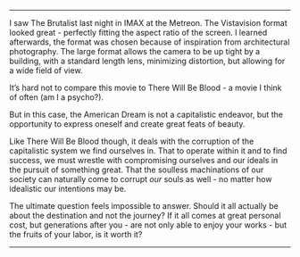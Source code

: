 ---
I saw The Brutalist last night in IMAX at the Metreon. The Vistavision format looked great - perfectly fitting the aspect ratio of the screen. I learned afterwards, the format was chosen because of inspiration from architectural photography. The large format allows the camera to be up tight by a building, with a standard length lens, minimizing distortion, but allowing for a wide field of view.

It’s hard not to compare this movie to There Will Be Blood - a movie I think of often (am I a psycho?). 

But in this case, the American Dream is not a capitalistic endeavor, but the opportunity to express oneself and create great feats of beauty.

Like There Will Be Blood though, it deals with the corruption of the capitalistic system we find ourselves in. That to operate within it and to find success, we must wrestle with compromising ourselves and our ideals in the pursuit of something great. That the soulless machinations of our society can naturally come to corrupt *our* souls as well - no matter how idealistic our intentions may be.

The ultimate question feels impossible to answer. Should it all actually be about the destination and not the journey? If it all comes at great personal cost, but generations after you - are not only able to enjoy your works - but the fruits of your labor, is it worth it?

--- 
